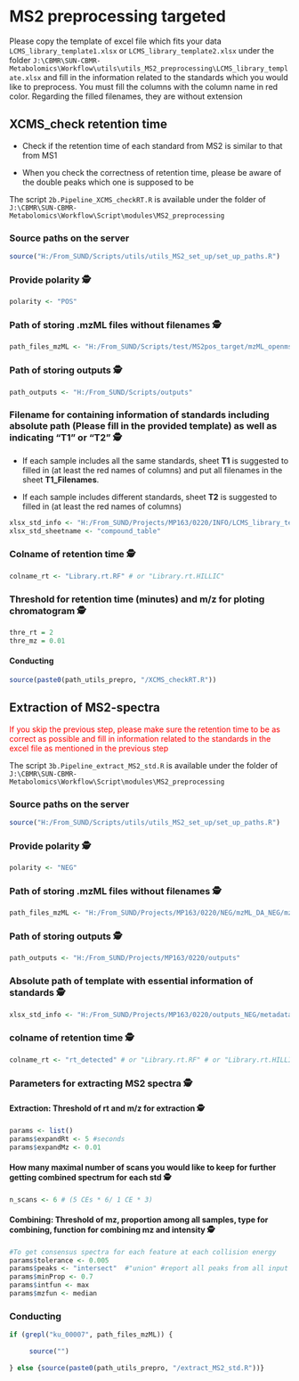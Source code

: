 # MS2 preprocessing targeted
Please copy the template of excel file which fits your data `LCMS_library_template1.xlsx` or `LCMS_library_template2.xlsx` under the folder `J:\CBMR\SUN-CBMR-Metabolomics\Workflow\utils\utils_MS2_preprocessing\LCMS_library_template.xlsx` and fill in the information related to the standards which you would like to preprocess. You must fill the columns with the column name in red color. Regarding the filled filenames, they are without extension




## XCMS_check retention time
- Check if the retention time of each standard from MS2 is similar to that from MS1

- When you check the correctness of retention time, please be aware of the double peaks which one is supposed to be 

The script `2b.Pipeline_XCMS_checkRT.R` is available under the folder of `J:\CBMR\SUN-CBMR-Metabolomics\Workflow\Script\modules\MS2_preprocessing`



### Source paths on the server
```r
source("H:/From_SUND/Scripts/utils/utils_MS2_set_up/set_up_paths.R")
```


### Provide polarity 🕵
```r
polarity <- "POS"
```

   
   
### Path of storing .mzML files without filenames 🕵
```r
path_files_mzML <- "H:/From_SUND/Scripts/test/MS2pos_target/mzML_openms_MS2_POS"
```
   
  

### Path of storing outputs 🕵
```r
path_outputs <- "H:/From_SUND/Scripts/outputs"
```



### Filename for containing information of standards including absolute path (Please fill in the provided template) as well as indicating "T1" or "T2" 🕵

- If each sample includes all the same standards, sheet **T1** is suggested to filled in (at least the red names of columns) and put all filenames in the sheet **T1_Filenames**.

- If each sample includes different standards, sheet **T2** is suggested to filled in (at least the red names of columns)

```r
xlsx_std_info <- "H:/From_SUND/Projects/MP163/0220/INFO/LCMS_library_template.xlsx"
xlsx_std_sheetname <- "compound_table"
```
   
   
   
### Colname of retention time 🕵
```r
colname_rt <- "Library.rt.RF" # or "Library.rt.HILLIC"
```

    

   
   
### Threshold for retention time (minutes) and m/z for ploting chromatogram 🕵
```r
thre_rt = 2
thre_mz = 0.01

```



#### Conducting 
```r
source(paste0(path_utils_prepro, "/XCMS_checkRT.R"))
```

   
   
  




## Extraction of MS2-spectra
<font color = "red">If you skip the previous step, please make sure the retention time to be as correct as possible and fill in information related to the standards in the excel file as mentioned in the previous step</font>

The script `3b.Pipeline_extract_MS2_std.R` is available under the folder of `J:\CBMR\SUN-CBMR-Metabolomics\Workflow\Script\modules\MS2_preprocessing`




### Source paths on the server
```r
source("H:/From_SUND/Scripts/utils/utils_MS2_set_up/set_up_paths.R")
```

 
 
 

### Provide polarity 🕵
```r
polarity <- "NEG"
```
   
   
   
### Path of storing .mzML files without filenames 🕵
```r
path_files_mzML <- "H:/From_SUND/Projects/MP163/0220/NEG/mzML_DA_NEG/mzML_openms_MS2_NEG"
```

  

### Path of storing outputs 🕵
```r
path_outputs <- "H:/From_SUND/Projects/MP163/0220/outputs"
```

   

### Absolute path of template with essential information of standards 🕵
```r
xlsx_std_info <- "H:/From_SUND/Projects/MP163/0220/outputs_NEG/metadata_for_MS2.xlsx"
```

  
   
### colname of retention time 🕵
```r
colname_rt <- "rt_detected" # or "Library.rt.RF" # or "Library.rt.HILLIC" 
```


   
### Parameters for extracting MS2 spectra 🕵
#### Extraction: Threshold of rt and m/z for extraction 🕵
```r
params <- list()
params$expandRt <- 5 #seconds
params$expandMz <- 0.01
```

   
   
#### How many maximal number of scans you would like to keep for further getting combined spectrum for each std 🕵
```r
n_scans <- 6 # (5 CEs * 6/ 1 CE * 3)
```
  
   
   
#### Combining: Threshold of mz, proportion among all samples, type for combining, function for combining mz and intensity 🕵
```r
#To get consensus spectra for each feature at each collision energy
params$tolerance <- 0.005
params$peaks <- "intersect"  #"union" #report all peaks from all input spectra 
params$minProp <- 0.7
params$intfun <- max
params$mzfun <- median
```



### Conducting 
```r
if (grepl("ku_00007", path_files_mzML)) {
     
     source("")
     
} else {source(paste0(path_utils_prepro, "/extract_MS2_std.R"))}
```

   
   
  
   



